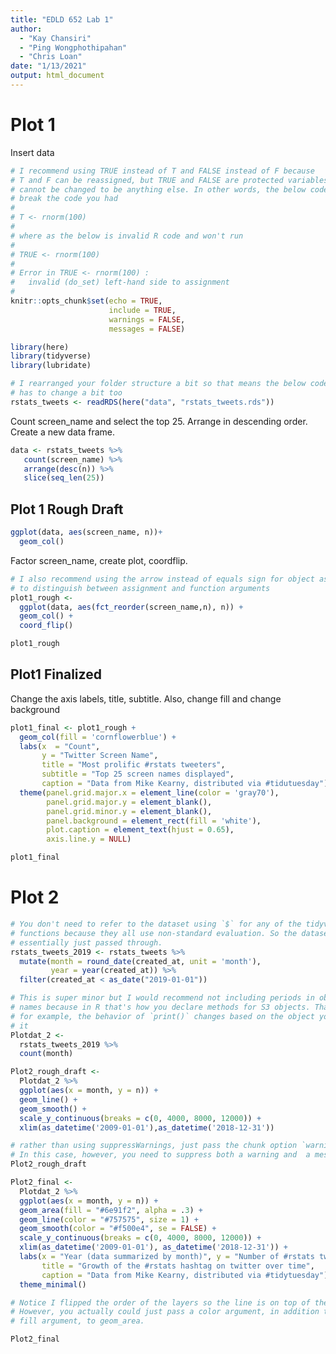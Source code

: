 ```yaml
---
title: "EDLD 652 Lab 1"
author: 
  - "Kay Chansiri"
  - "Ping Wongphothipahan"
  - "Chris Loan"
date: "1/13/2021"
output: html_document
---
```


# Plot 1

Insert data
```r
# I recommend using TRUE instead of T and FALSE instead of F because
# T and F can be reassigned, but TRUE and FALSE are protected variables that
# cannot be changed to be anything else. In other words, the below code would
# break the code you had
#
# T <- rnorm(100)
# 
# where as the below is invalid R code and won't run
#
# TRUE <- rnorm(100)
# 
# Error in TRUE <- rnorm(100) : 
#   invalid (do_set) left-hand side to assignment
#
knitr::opts_chunk$set(echo = TRUE, 
                      include = TRUE, 
                      warnings = FALSE, 
                      messages = FALSE)

library(here)
library(tidyverse)
library(lubridate)
```

```r
# I rearranged your folder structure a bit so that means the below code
# has to change a bit too
rstats_tweets <- readRDS(here("data", "rstats_tweets.rds"))
```

Count screen_name and select the top 25. Arrange in descending order. Create a new data frame.

```r
data <- rstats_tweets %>% 
   count(screen_name) %>%
   arrange(desc(n)) %>% 
   slice(seq_len(25))
```

## Plot 1 Rough Draft

```r
ggplot(data, aes(screen_name, n))+
  geom_col()
```


Factor screen_name, create plot, coordflip.

```r
# I also recommend using the arrow instead of equals sign for object assignment
# to distinguish between assignment and function arguments
plot1_rough <- 
  ggplot(data, aes(fct_reorder(screen_name,n), n)) + 
  geom_col() + 
  coord_flip() 
```

```r
plot1_rough
```


## Plot1 Finalized

Change the axis labels, title, subtitle. Also, change fill and change background

```r
plot1_final <- plot1_rough + 
  geom_col(fill = 'cornflowerblue') +
  labs(x  = "Count", 
       y = "Twitter Screen Name", 
       title = "Most prolific #rstats tweeters", 
       subtitle = "Top 25 screen names displayed", 
       caption = "Data from Mike Kearny, distributed via #tidutuesday") +
  theme(panel.grid.major.x = element_line(color = 'gray70'),
        panel.grid.major.y = element_blank(),
        panel.grid.minor.y = element_blank(),
        panel.background = element_rect(fill = 'white'),
        plot.caption = element_text(hjust = 0.65),
        axis.line.y = NULL)
```

```r
plot1_final
```

# Plot 2 

```r
# You don't need to refer to the dataset using `$` for any of the tidyverse
# functions because they all use non-standard evaluation. So the dataset is
# essentially just passed through.
rstats_tweets_2019 <- rstats_tweets %>% 
  mutate(month = round_date(created_at, unit = 'month'),
         year = year(created_at)) %>% 
  filter(created_at < as_date("2019-01-01"))

# This is super minor but I would recommend not including periods in object
# names because in R that's how you declare methods for S3 objects. That's how,
# for example, the behavior of `print()` changes based on the object you pass
# it
Plotdat_2 <- 
  rstats_tweets_2019 %>% 
  count(month)
```

```r
Plot2_rough_draft <- 
  Plotdat_2 %>% 
  ggplot(aes(x = month, y = n)) + 
  geom_line() + 
  geom_smooth() + 
  scale_y_continuous(breaks = c(0, 4000, 8000, 12000)) + 
  xlim(as_datetime('2009-01-01'),as_datetime('2018-12-31')) 
```
```r
# rather than using suppressWarnings, just pass the chunk option `warning = FALSE`
# In this case, however, you need to suppress both a warning and  a message 
Plot2_rough_draft
```

```r
Plot2_final <- 
  Plotdat_2 %>% 
  ggplot(aes(x = month, y = n)) + 
  geom_area(fill = "#6e91f2", alpha = .3) + 
  geom_line(color = "#757575", size = 1) + 
  geom_smooth(color = "#f500e4", se = FALSE) + 
  scale_y_continuous(breaks = c(0, 4000, 8000, 12000)) + 
  xlim(as_datetime('2009-01-01'), as_datetime('2018-12-31')) +
  labs(x = "Year (data summarized by month)", y = "Number of #rstats tweets", 
       title = "Growth of the #rstats hashtag on twitter over time", 
       caption = "Data from Mike Kearny, distributed via #tidytuesday") + 
  theme_minimal()

# Notice I flipped the order of the layers so the line is on top of the area.
# However, you actually could just pass a color argument, in addition to the
# fill argument, to geom_area.
```

```r
Plot2_final
```





